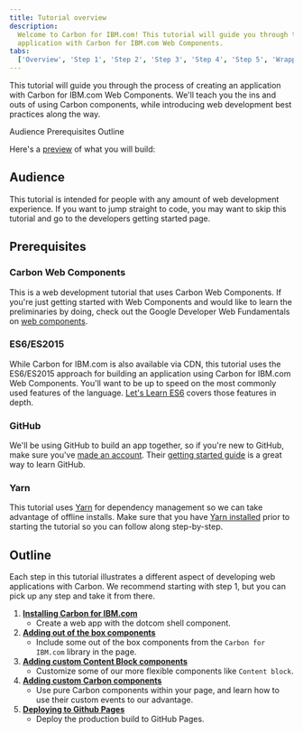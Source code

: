 ```yaml
---
title: Tutorial overview
description:
  Welcome to Carbon for IBM.com! This tutorial will guide you through the process of creating an
  application with Carbon for IBM.com Web Components.
tabs:
  ['Overview', 'Step 1', 'Step 2', 'Step 3', 'Step 4', 'Step 5', 'Wrapping up']
---
```



<PageDescription>

This tutorial will guide you through the process of creating an application with Carbon for IBM.com Web Components. We'll teach you the ins and outs of using Carbon components, while introducing web development best practices along the way.

</PageDescription>

<AnchorLinks>

<AnchorLink>Audience</AnchorLink>
<AnchorLink>Prerequisites</AnchorLink>
<AnchorLink>Outline</AnchorLink>

</AnchorLinks>

Here's a
[preview](https://carbon-design-system.github.io/carbon-for-ibm-dotcom-tutorial/step-5/)
of what you will build:

<Preview
  height="400"
  title="Carbon for IBM.com Tutorial"
  src="https://carbon-design-system.github.io/carbon-for-ibm-dotcom-tutorial/step-5/"
  frameborder="no"
  allowtransparency="true"
  allowfullscreen="true"
/>

## Audience

This tutorial is intended for people with any amount of web development
experience. If you want to jump straight to code, you may want to skip this
tutorial and go to the <Link to="/developing">developers getting started</Link>
page.

## Prerequisites

### Carbon Web Components

This is a web development tutorial that uses Carbon Web Components. If you're just getting started with Web Components and would like to learn the preliminaries by doing, check out the Google Developer Web Fundamentals on [web components](https://developers.google.com/web/fundamentals/web-components).

### ES6/ES2015

While Carbon for IBM.com is also available via <Link to="/developing/frameworks/web-components#install-via-cdn">CDN</Link>, this tutorial uses the ES6/ES2015 approach for building an application using Carbon for IBM.com Web Components. You'll want to be up to speed on the most commonly used features of the language. [Let's Learn ES6](https://www.youtube.com/playlist?list=PL57atfCFqj2h5fpdZD-doGEIs0NZxeJTX) covers those features in depth.

### GitHub

We'll be using GitHub to build an app together, so if you're new to GitHub, make
sure you've [made an account](https://github.com/join). Their
[getting started guide](https://guides.github.com/activities/hello-world) is a
great way to learn GitHub.

### Yarn

This tutorial uses [Yarn](https://yarnpkg.com) for dependency management so we
can take advantage of offline installs. Make sure that you have
[Yarn installed](https://yarnpkg.com/en/docs/install) prior to starting the
tutorial so you can follow along step-by-step.

## Outline

Each step in this tutorial illustrates a different aspect of developing web
applications with Carbon. We recommend starting with step 1, but you can pick up
any step and take it from there.

1. [**Installing Carbon for IBM.com**](/developing/web-components-tutorial/step-1)
   - Create a web app with the dotcom shell component.
2. [**Adding out of the box components**](/developing/web-components-tutorial/step-2)
   - Include some out of the box components from the `Carbon for IBM.com` library in the page.
3. [**Adding custom Content Block components**](/developing/web-components-tutorial/step-3)
   - Customize some of our more flexible components like `Content block`.
4. [**Adding custom Carbon components**](/developing/web-components-tutorial/step-4)
   - Use pure Carbon components within your page, and learn how to use their custom events to our advantage.
5. [**Deploying to Github Pages**](/developing/web-components-tutorial/step-5)
   - Deploy the production build to GitHub Pages.
